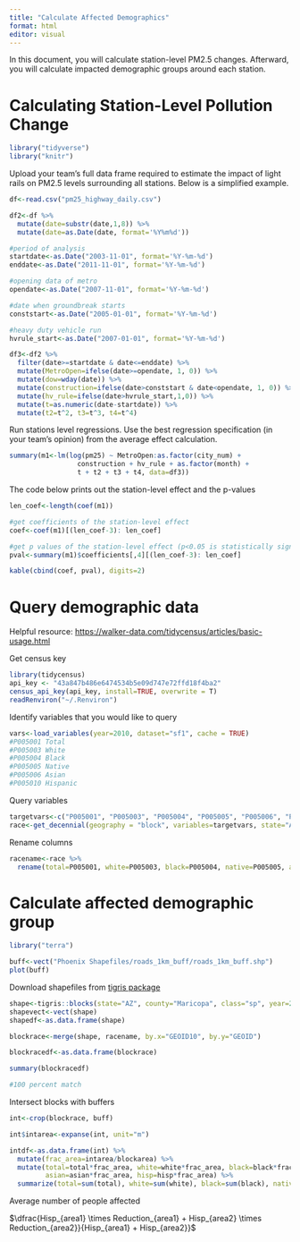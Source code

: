 ```yaml
---
title: "Calculate Affected Demographics"
format: html
editor: visual
---
```


In this document, you will calculate station-level PM2.5 changes. Afterward, you will calculate impacted demographic groups around each station.

# Calculating Station-Level Pollution Change

```r
library("tidyverse")
library("knitr")
```

Upload your team's full data frame required to estimate the impact of light rails on PM2.5 levels surrounding all stations. Below is a simplified example.

```r
df<-read.csv("pm25_highway_daily.csv") 

df2<-df %>%
  mutate(date=substr(date,1,8)) %>%
  mutate(date=as.Date(date, format='%Y%m%d'))

#period of analysis
startdate<-as.Date("2003-11-01", format='%Y-%m-%d')
enddate<-as.Date("2011-11-01", format='%Y-%m-%d')

#opening data of metro
opendate<-as.Date("2007-11-01", format='%Y-%m-%d')

#date when groundbreak starts
conststart<-as.Date("2005-01-01", format='%Y-%m-%d')

#heavy duty vehicle run
hvrule_start<-as.Date("2007-01-01", format='%Y-%m-%d')

df3<-df2 %>%
  filter(date>=startdate & date<=enddate) %>%
  mutate(MetroOpen=ifelse(date>=opendate, 1, 0)) %>%
  mutate(dow=wday(date)) %>%
  mutate(construction=ifelse(date>conststart & date<opendate, 1, 0)) %>%
  mutate(hv_rule=ifelse(date>hvrule_start,1,0)) %>%
  mutate(t=as.numeric(date-startdate)) %>%
  mutate(t2=t^2, t3=t^3, t4=t^4)
```

Run stations level regressions. Use the best regression specification (in your team's opinion) from the average effect calculation.

```r
summary(m1<-lm(log(pm25) ~ MetroOpen:as.factor(city_num) +
                 construction + hv_rule + as.factor(month) + 
                 t + t2 + t3 + t4, data=df3))
```

The code below prints out the station-level effect and the p-values

```r
len_coef<-length(coef(m1))

#get coefficients of the station-level effect
coef<-coef(m1)[(len_coef-3): len_coef]

#get p values of the station-level effect (p<0.05 is statistically significant)
pval<-summary(m1)$coefficients[,4][(len_coef-3): len_coef]

kable(cbind(coef, pval), digits=2)
```

# Query demographic data

Helpful resource: <https://walker-data.com/tidycensus/articles/basic-usage.html>

Get census key

```r
library(tidycensus)
api_key <- "43a847b486e6474534b5e09d747e72ffd18f4ba2"
census_api_key(api_key, install=TRUE, overwrite = T)
readRenviron("~/.Renviron")
```

Identify variables that you would like to query

```r
vars<-load_variables(year=2010, dataset="sf1", cache = TRUE)
#P005001 Total
#P005003 White
#P005004 Black
#P005005 Native
#P005006 Asian
#P005010 Hispanic
```

Query variables

```r
targetvars<-c("P005001", "P005003", "P005004", "P005005", "P005006", "P005010")
race<-get_decennial(geography = "block", variables=targetvars, state="AZ", county="Maricopa", output="wide")
```

Rename columns

```r
racename<-race %>%
  rename(total=P005001, white=P005003, black=P005004, native=P005005, asian=P005006, hisp=P005010)
```

# Calculate affected demographic group

```r
library("terra")
```

```r
buff<-vect("Phoenix Shapefiles/roads_1km_buff/roads_1km_buff.shp")
plot(buff)
```

Download shapefiles from [tigris package](https://github.com/walkerke/tigris)

```r
shape<-tigris::blocks(state="AZ", county="Maricopa", class="sp", year=2010)
shapevect<-vect(shape)
shapedf<-as.data.frame(shape)
```

```r
blockrace<-merge(shape, racename, by.x="GEOID10", by.y="GEOID")

blockracedf<-as.data.frame(blockrace)

summary(blockracedf)

#100 percent match
```

Intersect blocks with buffers

```r
int<-crop(blockrace, buff)

int$intarea<-expanse(int, unit="m")

intdf<-as.data.frame(int) %>%
  mutate(frac_area=intarea/blockarea) %>%
  mutate(total=total*frac_area, white=white*frac_area, black=black*frac_area, native=native*frac_area, 
         asian=asian*frac_area, hisp=hisp*frac_area) %>%
  summarize(total=sum(total), white=sum(white), black=sum(black), native=sum(native), asian=sum(asian), hisp=sum(hisp))
```

Average number of people affected

$\dfrac{Hisp_{area1} \times Reduction_{area1} + Hisp_{area2} \times Reduction_{area2}}{Hisp_{area1} + Hisp_{area2}}$
